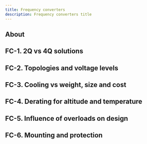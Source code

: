 ```yaml
---
title: Frequency converters
description: Frequency converters title
---
```


## About

## FC-1. 2Q vs 4Q solutions

## FC-2. Topologies and voltage levels

## FC-3. Cooling vs weight, size and cost

## FC-4. Derating for altitude and temperature

## FC-5. Influence of overloads on design

## FC-6. Mounting and protection
